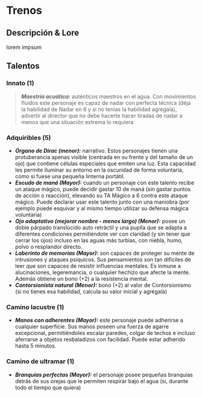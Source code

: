 
# Trenos

<Bleed>
  <Screenshot src={placeholderImage} alt="placeholder" full />
</Bleed>

## Descripción & Lore
lorem impsum

## Talentos

### Innato (1)
> _**Maestría acuática:**_ auténticos maestros en el agua. Con movimientos fluidos este personaje es capaz de nadar con perfecta técnica (déja la habilidad de Nadar en 6 y si no tenías la habilidad agregala), advertir al director que no debe hacerte hacer tiradas de nadar a menos que una situación extrema lo requiera  

### Adquiribles (5)

* _**Órgano de Dirac (menor):**_ narrativo. Estos personajes tienen una protuberancia apenas visible (centrada en su frente y del tamaño de un ojo) que contiene células especiales que emiten una luz. Esta capacidad les permite iluminar su entorno en la oscuridad de forma voluntaria, como si fuese una pequeña linterna portátil.  
* _**Escudo de maná (Mayor):**_ cuando un personaje con este talento recibe un ataque mágico, puede decidir gastar 10 de maná (sin gastar puntos de acción o reacción), elevando su TA Mágico a 6 contra este ataque mágico. Puede declarar usar este talento junto con una maniobra (por ejemplo puede esquivar y al mismo tiempo utilizar su defensa mágica voluntaria)  
* _**Ojo adaptativo (mejorar nombre - menos largo) (Menor):**_ posee un doble párpado translúcido auto retráctil y una pupila que se adapta a diferentes condiciones permitiéndote ver con claridad (y sin tener que cerrar los ojos) incluso en las aguas más turbias, con niebla, humo, polvo o resplandor directo.  
* _**Laberinto de memorias (Mayor):**_ son capaces de proteger su mente de intrusiones y ataques psíquicos. Sus pensamientos son tan difíciles de leer que son capaces de resistir influencias mentales. Es inmune a alucinaciones, legeremancia, o cualquier hechizo que afecte la mente. Además obtiene un bono (+2) a la resistencia mental.  
* _**Contorsionista natural (Menor):**_ bono (+2) al valor de Contorsionismo (si no tienes esa habilidad, calcula su valor inicial y agrégala)

### Camino lacustre (1)

* _**Manos con adherentes (Mayor):**_ este personaje puede adherirse a cualquier superficie. Sus manos poseen una fuerza de agarre excepcional, permitiéndoles escalar paredes, colgar de techos e incluso aferrarse a objetos resbaladizos con facilidad. Puede estar adherido hasta 5 minutos.

### Camino de ultramar (1)

* _**Branquias perfectas (Mayor):**_ el personaje posee pequeñas branquias detrás de sus orejas que le permiten respirar bajo el agua (si, durante todo el tiempo que quiera)
